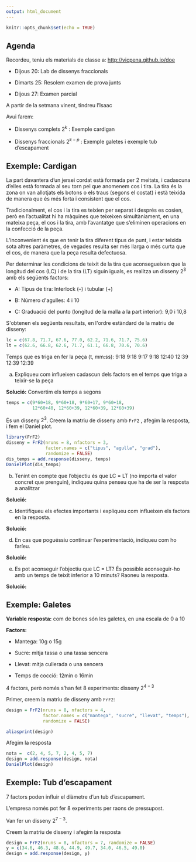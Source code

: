 ---
output: html_document
---

```{r setup, include=FALSE}
knitr::opts_chunk$set(echo = TRUE)
```

## Agenda

Recordeu, teniu els materials de classe a: <http://vicpena.github.io/doe>

-   Dijous 20: Lab de dissenys fraccionals

-   Dimarts 25: Resolem examen de prova junts

-   Dijous 27: Examen parcial

A partir de la setmana vinent, tindreu l'Isaac

Avui farem:

-   Dissenys complets $2^k$ : Exemple cardigan

-   Dissenys fraccionals $2^{k-p}$ : Exemple galetes i exemple tub d'escapament

## Exemple: Cardigan

La part davantera d'un jersei cordat està formada per 2 meitats, i cadascuna d'elles està formada al seu torn pel que anomenem cos i tira. La tira és la zona on van allotjats els botons o els traus (segons el costat) i està teixida de manera que és més forta i consistent que el cos.

Tradicionalment, el cos i la tira es teixien per separat i després es cosien, però en l'actualitat hi ha màquines que teixeixen simultàniament, en una mateixa peça, el cos i la tira, amb l'avantatge que s'eliminen operacions en la confecció de la peça.

L'inconvenient és que en tenir la tira diferent tipus de punt, i estar teixida sota altres paràmetres, de vegades resulta ser més llarga o més curta que el cos, de manera que la peça resulta defectuosa.

Per determinar les condicions de teixit de la tira que aconsegueixen que la longitud del cos (LC) i de la tira (LT) siguin iguals, es realitza un disseny $2^3$ amb els següents factors:

-   A: Tipus de tira: Interlock (--) i tubular (+)

-   B: Número d\'agulles: 4 i 10

-   C: Graduació del punto (longitud de la malla a la part interior): 9,0 i 10,8

S\'obtenen els següents resultats, en l\'ordre estàndard de la matriu de disseny:

```{r}
lc = c(67.8, 71.7, 67.6, 77.0, 62.2, 71.6, 71.7, 75.6)
lt = c(62.6, 66.8, 62.6, 71.7, 61.1, 66.8, 70.6, 70.6)
```

Temps que es triga en fer la peça (t, mm:ss): 9:18 9:18 9:17 9:18 12:40 12:39 12:39 12:39

a) Expliqueu com influeixen cadascun dels factors en el temps que triga a teixir-se la peça

**Solució:** Convertim els temps a segons

```{r}
temps = c(9*60+18, 9*60+18, 9*60+17, 9*60+18,
          12*60+40, 12*60+39, 12*60+39, 12*60+39)
```

És un disseny $2^3$. Creem la matriu de disseny amb `FrF2` , afegim la resposta, i fem el Daniel plot. 

```{r}
library(FrF2)
disseny = FrF2(nruns = 8, nfactors = 3, 
               factor.names = c("tipus", "agulla", "grad"),
               randomize = FALSE)
dis_temps = add.response(disseny, temps)
DanielPlot(dis_temps)
```

b) Tenint en compte que l'objectiu és que LC = LT (no importa el valor concret que prenguin), indiqueu quina penseu que ha de ser la resposta a analitzar

**Solució:**

c) Identifiqueu els efectes importants i expliqueu com influeixen els factors en la resposta.

**Solució:** 

d) En cas que poguéssiu continuar l'experimentació, indiqueu com ho faríeu.

**Solució:** 

e) Es pot aconseguir l'objectiu que LC = LT? És possible aconseguir-ho amb un temps de teixit inferior a 10 minuts? Raoneu la resposta.

**Solució:** 

## Exemple: Galetes

**Variable resposta:** com de bones són les galetes, en una escala de 0 a 10

**Factors:**

-   Mantega: 10g o 15g

-   Sucre: mitja tassa o una tassa sencera

-   Llevat: mitja cullerada o una sencera

-   Temps de cocció: 12min o 16min

4 factors, però només s'han fet 8 experiments: disseny $2^{4-3}$

Primer, creem la matriu de disseny amb `FrF2`:

```{r}
design = FrF2(nruns = 8, nfactors = 4, 
              factor.names = c("mantega", "sucre", "llevat", "temps"),
              randomize = FALSE)

aliasprint(design)
```

Afegim la resposta

```{r}
nota =  c(2, 4, 5, 7, 2, 4, 5, 7)
design = add.response(design, nota)
DanielPlot(design)
```



## Exemple: Tub d'escapament

7 factors poden influir el diàmetre d'un tub d'escapament.

L'empresa només pot fer 8 experiments per raons de pressupost.

Van fer un disseny $2^{7-3}$.

Creem la matriu de disseny i afegim la resposta

```{r}
design = FrF2(nruns = 8, nfactors = 7, randomize = FALSE)
y = c(34.6, 46.3, 48.6, 44.9, 49.7, 34.0, 46.5, 49.0)
design = add.response(design, y)
```

